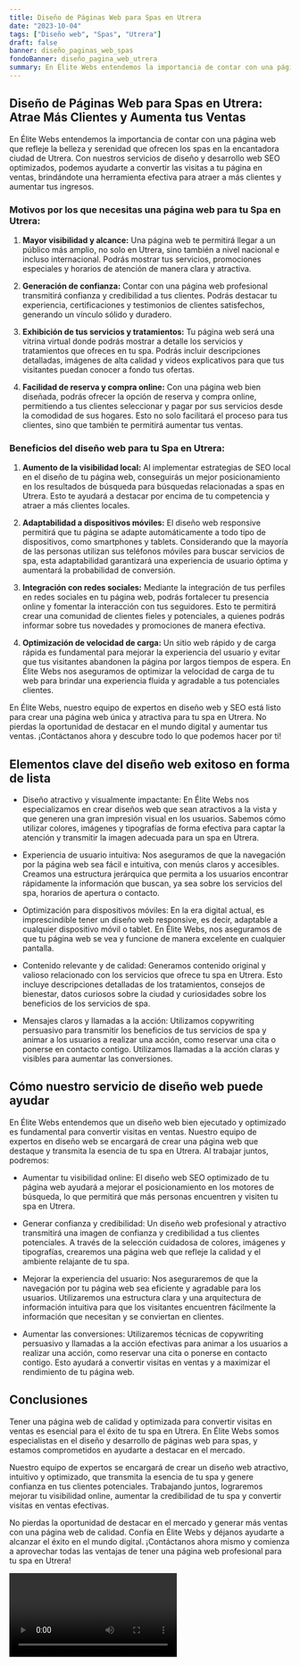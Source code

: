 ```yaml
---
title: Diseño de Páginas Web para Spas en Utrera
date: "2023-10-04"
tags: ["Diseño web", "Spas", "Utrera"]
draft: false
banner: diseño_paginas_web_spas
fondoBanner: diseño_pagina_web_utrera
summary: En Élite Webs entendemos la importancia de contar con una página web que refleje la belleza y serenidad que ofrecen los spas en la encantadora ciudad de Utrera. Con nuestros servicios de diseño y desarrollo web SEO optimizados, podemos ayudarte a convertir las visitas a tu página en ventas, brindándote una herramienta efectiva para atraer a más clientes y aumentar tus ingresos.
---
```



## Diseño de Páginas Web para Spas en Utrera: Atrae Más Clientes y Aumenta tus Ventas

En Élite Webs entendemos la importancia de contar con una página web que refleje la belleza y serenidad que ofrecen los spas en la encantadora ciudad de Utrera. Con nuestros servicios de diseño y desarrollo web SEO optimizados, podemos ayudarte a convertir las visitas a tu página en ventas, brindándote una herramienta efectiva para atraer a más clientes y aumentar tus ingresos.

### Motivos por los que necesitas una página web para tu Spa en Utrera:

1. **Mayor visibilidad y alcance:** Una página web te permitirá llegar a un público más amplio, no solo en Utrera, sino también a nivel nacional e incluso internacional. Podrás mostrar tus servicios, promociones especiales y horarios de atención de manera clara y atractiva.

2. **Generación de confianza:** Contar con una página web profesional transmitirá confianza y credibilidad a tus clientes. Podrás destacar tu experiencia, certificaciones y testimonios de clientes satisfechos, generando un vínculo sólido y duradero.

3. **Exhibición de tus servicios y tratamientos:** Tu página web será una vitrina virtual donde podrás mostrar a detalle los servicios y tratamientos que ofreces en tu spa. Podrás incluir descripciones detalladas, imágenes de alta calidad y videos explicativos para que tus visitantes puedan conocer a fondo tus ofertas.

4. **Facilidad de reserva y compra online:** Con una página web bien diseñada, podrás ofrecer la opción de reserva y compra online, permitiendo a tus clientes seleccionar y pagar por sus servicios desde la comodidad de sus hogares. Esto no solo facilitará el proceso para tus clientes, sino que también te permitirá aumentar tus ventas.

### Beneficios del diseño web para tu Spa en Utrera:

1. **Aumento de la visibilidad local:** Al implementar estrategias de SEO local en el diseño de tu página web, conseguirás un mejor posicionamiento en los resultados de búsqueda para búsquedas relacionadas a spas en Utrera. Esto te ayudará a destacar por encima de tu competencia y atraer a más clientes locales.

2. **Adaptabilidad a dispositivos móviles:** El diseño web responsive permitirá que tu página se adapte automáticamente a todo tipo de dispositivos, como smartphones y tablets. Considerando que la mayoría de las personas utilizan sus teléfonos móviles para buscar servicios de spa, esta adaptabilidad garantizará una experiencia de usuario óptima y aumentará la probabilidad de conversión.

3. **Integración con redes sociales:** Mediante la integración de tus perfiles en redes sociales en tu página web, podrás fortalecer tu presencia online y fomentar la interacción con tus seguidores. Esto te permitirá crear una comunidad de clientes fieles y potenciales, a quienes podrás informar sobre tus novedades y promociones de manera efectiva.

4. **Optimización de velocidad de carga:** Un sitio web rápido y de carga rápida es fundamental para mejorar la experiencia del usuario y evitar que tus visitantes abandonen la página por largos tiempos de espera. En Élite Webs nos aseguramos de optimizar la velocidad de carga de tu web para brindar una experiencia fluida y agradable a tus potenciales clientes.

En Élite Webs, nuestro equipo de expertos en diseño web y SEO está listo para crear una página web única y atractiva para tu spa en Utrera. No pierdas la oportunidad de destacar en el mundo digital y aumentar tus ventas. ¡Contáctanos ahora y descubre todo lo que podemos hacer por ti!

<GifSeo />

<Cta />

## Elementos clave del diseño web exitoso en forma de lista

- Diseño atractivo y visualmente impactante: En Élite Webs nos especializamos en crear diseños web que sean atractivos a la vista y que generen una gran impresión visual en los usuarios. Sabemos cómo utilizar colores, imágenes y tipografías de forma efectiva para captar la atención y transmitir la imagen adecuada para un spa en Utrera.

- Experiencia de usuario intuitiva: Nos aseguramos de que la navegación por la página web sea fácil e intuitiva, con menús claros y accesibles. Creamos una estructura jerárquica que permita a los usuarios encontrar rápidamente la información que buscan, ya sea sobre los servicios del spa, horarios de apertura o contacto.

- Optimización para dispositivos móviles: En la era digital actual, es imprescindible tener un diseño web responsive, es decir, adaptable a cualquier dispositivo móvil o tablet. En Élite Webs, nos aseguramos de que tu página web se vea y funcione de manera excelente en cualquier pantalla.

- Contenido relevante y de calidad: Generamos contenido original y valioso relacionado con los servicios que ofrece tu spa en Utrera. Esto incluye descripciones detalladas de los tratamientos, consejos de bienestar, datos curiosos sobre la ciudad y curiosidades sobre los beneficios de los servicios de spa.

- Mensajes claros y llamadas a la acción: Utilizamos copywriting persuasivo para transmitir los beneficios de tus servicios de spa y animar a los usuarios a realizar una acción, como reservar una cita o ponerse en contacto contigo. Utilizamos llamadas a la acción claras y visibles para aumentar las conversiones.

## Cómo nuestro servicio de diseño web puede ayudar

En Élite Webs entendemos que un diseño web bien ejecutado y optimizado es fundamental para convertir visitas en ventas. Nuestro equipo de expertos en diseño web se encargará de crear una página web que destaque y transmita la esencia de tu spa en Utrera. Al trabajar juntos, podremos:

- Aumentar tu visibilidad online: El diseño web SEO optimizado de tu página web ayudará a mejorar el posicionamiento en los motores de búsqueda, lo que permitirá que más personas encuentren y visiten tu spa en Utrera.

- Generar confianza y credibilidad: Un diseño web profesional y atractivo transmitirá una imagen de confianza y credibilidad a tus clientes potenciales. A través de la selección cuidadosa de colores, imágenes y tipografías, crearemos una página web que refleje la calidad y el ambiente relajante de tu spa.

- Mejorar la experiencia del usuario: Nos aseguraremos de que la navegación por tu página web sea eficiente y agradable para los usuarios. Utilizaremos una estructura clara y una arquitectura de información intuitiva para que los visitantes encuentren fácilmente la información que necesitan y se conviertan en clientes.

- Aumentar las conversiones: Utilizaremos técnicas de copywriting persuasivo y llamadas a la acción efectivas para animar a los usuarios a realizar una acción, como reservar una cita o ponerse en contacto contigo. Esto ayudará a convertir visitas en ventas y a maximizar el rendimiento de tu página web.

## Conclusiones

Tener una página web de calidad y optimizada para convertir visitas en ventas es esencial para el éxito de tu spa en Utrera. En Élite Webs somos especialistas en el diseño y desarrollo de páginas web para spas, y estamos comprometidos en ayudarte a destacar en el mercado.

Nuestro equipo de expertos se encargará de crear un diseño web atractivo, intuitivo y optimizado, que transmita la esencia de tu spa y genere confianza en tus clientes potenciales. Trabajando juntos, lograremos mejorar tu visibilidad online, aumentar la credibilidad de tu spa y convertir visitas en ventas efectivas.

No pierdas la oportunidad de destacar en el mercado y generar más ventas con una página web de calidad. Confía en Élite Webs y déjanos ayudarte a alcanzar el éxito en el mundo digital. ¡Contáctanos ahora mismo y comienza a aprovechar todas las ventajas de tener una página web profesional para tu spa en Utrera!

<Video />

<CtaBot job="Spas" city="Utrera" />

<Gmaps query="Utrera+españa+maps" />

